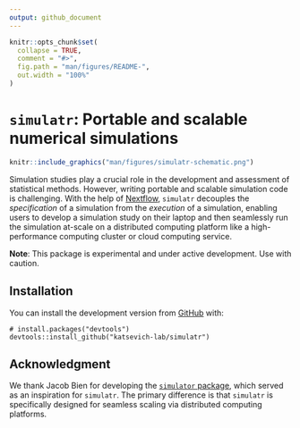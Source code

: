 ```yaml
---
output: github_document
---
```


<!-- README.md is generated from README.Rmd. Please edit that file -->

```r
knitr::opts_chunk$set(
  collapse = TRUE,
  comment = "#>",
  fig.path = "man/figures/README-",
  out.width = "100%"
)
```

# `simulatr`: Portable and scalable numerical simulations

```r
knitr::include_graphics("man/figures/simulatr-schematic.png")
```

Simulation studies play a crucial role in the development and assessment of statistical methods. However, writing portable and scalable simulation code is challenging. With the help of [Nextflow](https://nextflow.io/), `simulatr` decouples the *specification* of a simulation from the *execution* of a simulation, enabling users to develop a simulation study on their laptop and then seamlessly run the simulation at-scale on a distributed computing platform like a high-performance computing cluster or cloud computing service.

**Note**: This package is experimental and under active development. Use with caution.

## Installation

You can install the development version from [GitHub](https://github.com/) with:

``` 
# install.packages("devtools")
devtools::install_github("katsevich-lab/simulatr")
```

## Acknowledgment 

We thank Jacob Bien for developing the [`simulator` package](https://jacobbien.github.io/simulator/), which served as an inspiration for `simulatr`. The primary difference is that `simulatr` is specifically designed for seamless scaling via distributed computing platforms.